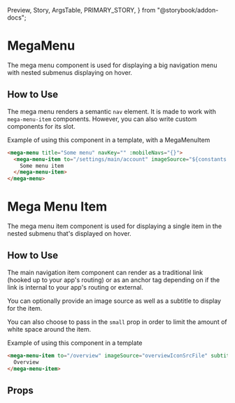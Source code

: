   Preview,
  Story,
  ArgsTable,
  PRIMARY_STORY,
} from "@storybook/addon-docs";

# MegaMenu

The mega menu component is used for displaying a big navigation menu with nested submenus displaying on hover.

<Preview>
  <Story id="components-mega-menu--primary" />
</Preview>

## How to Use

The mega menu renders a semantic `nav` element. It is made to work with `mega-menu-item` components. However, you can also write custom components for its slot.


Example of using this component in a template, with a MegaMenuItem
```html
<mega-menu title="Some menu" navKey="" :mobileNavs="{}">
  <mega-menu-item to="/settings/main/account" imageSource="${constants.lobAssetsUrl}/dashboard/navbar/settings.svg" small>
    Some menu item
  </mega-menu-item>
</mega-menu>
```

# Mega Menu Item

The mega menu item component is used for displaying a single item in the nested submenu that's displayed on hover.

<Preview>
  <Story id="components-megamenu--item" />
</Preview>

## How to Use

The main navigation item component can render as a traditional link (hooked up to your app's routing) or as an anchor tag depending on if the link is internal to your app's routing or external.

You can optionally provide an image source as well as a subtitle to display for the item.

You can also choose to pass in the `small` prop in order to limit the amount of white space around the item.

Example of using this component in a template
```html
<mega-menu-item to="/overview" imageSource="overviewIconSrcFile" subtitle="Optional subtitle text here" :small="true">
  Overview
</mega-menu-item>
```

## Props

<ArgsTable story={PRIMARY_STORY} />